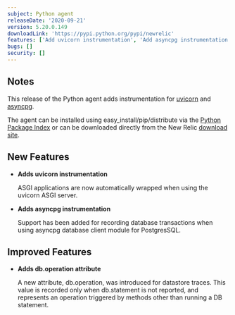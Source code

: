 ```yaml
---
subject: Python agent
releaseDate: '2020-09-21'
version: 5.20.0.149
downloadLink: 'https://pypi.python.org/pypi/newrelic'
features: ['Add uvicorn instrumentation', 'Add asyncpg instrumentation', 'Add db.operation attribute']
bugs: []
security: []
---
```


## Notes

This release of the Python agent adds instrumentation for [uvicorn](https://www.uvicorn.org/) and [asyncpg](https://pypi.org/project/asyncpg/).

The agent can be installed using easy_install/pip/distribute via the [Python Package Index](https://pypi.python.org/pypi/newrelic) or can be downloaded directly from the New Relic [download site](http://download.newrelic.com/python_agent/release).

## New Features

* **Adds uvicorn instrumentation**

  ASGI applications are now automatically wrapped when using the uvicorn ASGI server.

* **Adds asyncpg instrumentation**

  Support has been added for recording database transactions when using asyncpg database client module for PostgresSQL.

## Improved Features

* **Adds db.operation attribute**

  A new attribute, db.operation, was introduced for datastore traces. This value is recorded only when db.statement is not reported, and represents an operation triggered by methods other than running a DB statement.
